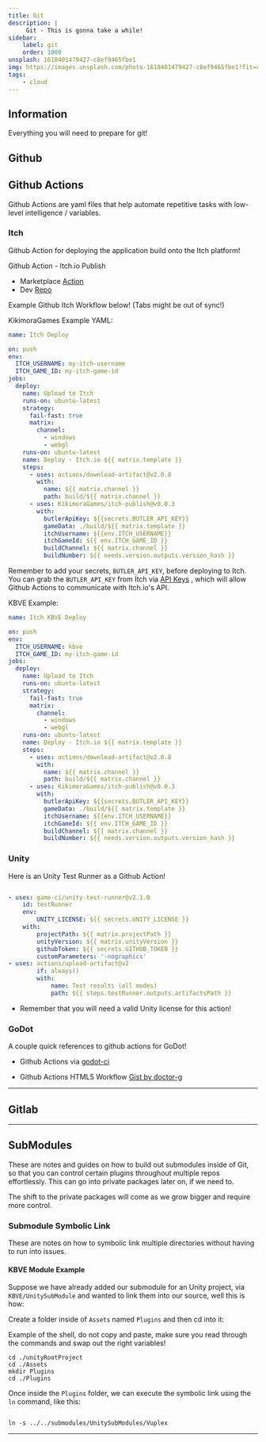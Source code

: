 ```yaml
---
title: Git
description: |
     Git - This is gonna take a while!
sidebar:
    label: git
    order: 1000
unsplash: 1618401479427-c8ef9465fbe1
img: https://images.unsplash.com/photo-1618401479427-c8ef9465fbe1?fit=crop&w=1400&h=700&q=75
tags:
    - cloud
---
```


## Information

Everything you will need to prepare for git!



## Github

## Github Actions

Github Actions are yaml files that help automate repetitive tasks with low-level intelligence / variables.

### Itch

Github Action for deploying the application build onto the Itch platform!

Github Action - Itch.io Publish

-   Marketplace [Action](https://github.com/marketplace/actions/itch-io-publish)
-   Dev [Repo](https://github.com/KikimoraGames/itch-publish)

Example Github Itch Workflow below! (Tabs might be out of sync!)

KikimoraGames Example YAML:

```yaml
name: Itch Deploy

on: push
env:
  ITCH_USERNAME: my-itch-username
  ITCH_GAME_ID: my-itch-game-id
jobs:
  deploy:
    name: Upload to Itch
    runs-on: ubuntu-latest
    strategy:
      fail-fast: true
      matrix:
        channel:
          - windows
          - webgl
    runs-on: ubuntu-latest
    name: Deploy - Itch.io ${{ matrix.template }}
    steps:
      - uses: actions/download-artifact@v2.0.8
        with:
          name: ${{ matrix.channel }}
          path: build/${{ matrix.channel }}
      - uses: KikimoraGames/itch-publish@v0.0.3
        with:
          butlerApiKey: ${{secrets.BUTLER_API_KEY}}
          gameData: ./build/${{ matrix.template }}
          itchUsername: ${{env.ITCH_USERNAME}}
          itchGameId: ${{ env.ITCH_GAME_ID }}
          buildChannel: ${{ matrix.channel }}
          buildNumber: ${{ needs.version.outputs.version_hash }}

```

Remember to add your secrets, `BUTLER_API_KEY`, before deploying to Itch.
You can grab the `BUTLER_API_KEY` from Itch via [API Keys](https://itch.io/user/settings/api-keys) , which will allow Github Actions to communicate with Itch.io's API.

KBVE Example:

```yaml
name: Itch KBVE Deploy

on: push
env:
  ITCH_USERNAME: kbve
  ITCH_GAME_ID: my-itch-game-id
jobs:
  deploy:
    name: Upload to Itch
    runs-on: ubuntu-latest
    strategy:
      fail-fast: true
      matrix:
        channel:
          - windows
          - webgl
    runs-on: ubuntu-latest
    name: Deploy - Itch.io ${{ matrix.template }}
    steps:
      - uses: actions/download-artifact@v2.0.8
        with:
          name: ${{ matrix.channel }}
          path: build/${{ matrix.channel }}
      - uses: KikimoraGames/itch-publish@v0.0.3
        with:
          butlerApiKey: ${{secrets.BUTLER_API_KEY}}
          gameData: ./build/${{ matrix.template }}
          itchUsername: ${{env.ITCH_USERNAME}}
          itchGameId: ${{ env.ITCH_GAME_ID }}
          buildChannel: ${{ matrix.channel }}
          buildNumber: ${{ needs.version.outputs.version_hash }}
```

### Unity

Here is an Unity Test Runner as a Github Action!

```yaml

- uses: game-ci/unity-test-runner@v2.1.0
    id: testRunner
    env:
        UNITY_LICENSE: ${{ secrets.UNITY_LICENSE }}
    with:
        projectPath: ${{ matrix.projectPath }}
        unityVersion: ${{ matrix.unityVersion }}
        githubToken: ${{ secrets.GITHUB_TOKEN }}
        customParameters: '-nographics'
- uses: actions/upload-artifact@v2
        if: always()
        with:
            name: Test results (all modes)
            path: ${{ steps.testRunner.outputs.artifactsPath }}

```

-   Remember that you will need a valid Unity license for this action!


### GoDot

A couple quick references to github actions for GoDot!

-   Github Actions via [godot-ci](https://github.com/marketplace/actions/godot-ci)

-   Github Actions HTML5 Workflow [Gist by doctor-g](https://gist.github.com/doctor-g/57cd32c10beb04fcbd3b83f23f439d37)

---

## Gitlab

---


## SubModules

These are notes and guides on how to build out submodules inside of Git, so that you can control certain plugins throughout multiple repos effortlessly. This can go into private packages later on, if we need to.

The shift to the private packages will come as we grow bigger and require more control.

### Submodule Symbolic Link

These are notes on how to symbolic link multiple directories without having to run into issues.

#### KBVE Module Example

Suppose we have already added our submodule for an Unity project, via `KBVE/UnitySubModule` and wanted to link them into our source, well this is how:

Create a folder inside of `Assets` named `Plugins` and then cd into it:

Example of the shell, do not copy and paste, make sure you read through the commands and swap out the right variables!

```shell
cd ./unityRootProject
cd ./Assets
mkdir Plugins
cd ./Plugins

```

Once inside the `Plugins` folder, we can execute the symbolic link using the `ln` command, like this:

```shell

ln -s ../../submodules/UnitySubModules/Vuplex

```

---
